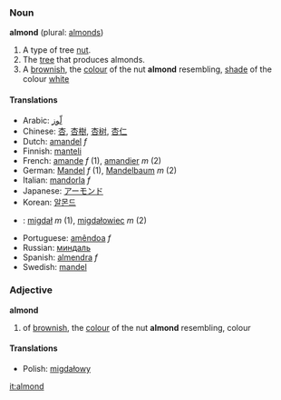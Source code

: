 ===Noun===
'''almond''' (plural: [[almonds]])

#A type of tree [[nut]].
#The [[tree]] that produces almonds.
#A [[brownish]], the [[colour]] of the nut '''almond''' resembling, [[shade]] of the colour [[white]]

====Translations====
*Arabic: [[لّوز]]
*Chinese: [[杏]], [[杏樹]], [[杏树]], [[杏仁]]
*Dutch: [[amandel]] ''f''
*Finnish: [[manteli]]
*French: [[amande]] ''f'' (1), [[amandier]] ''m'' (2)
*German: [[Mandel]] ''f'' (1), [[Mandelbaum]] ''m'' (2)
*Italian: [[mandorla]] ''f''
*Japanese: [[アーモンド]]
*Korean: [[알몬드]]
*{{pl}}: [[migdał]] ''m'' (1), [[migdałowiec]] ''m'' (2)
*Portuguese: [[amêndoa]] ''f''
*Russian: [[миндаль]]
*Spanish: [[almendra]] ''f''
*Swedish: [[mandel]]

===Adjective===
'''almond'''

#of [[brownish]], the [[colour]] of the nut '''almond''' resembling, colour

====Translations====
*Polish: [[migdałowy]]

[[it:almond]]